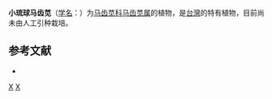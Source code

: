 {{Speciesbox
| genus = Portulaca
| species = insularis
| authority = [[细川隆英|Hosokawa]]
}}

'''小琉球马齿苋'''（[[学名|学名]]：{{lang|la|''Portulaca insularis''}}）为[[马齿苋科|马齿苋科]][[马齿苋属|马齿苋属]]的植物，是[[台灣|台灣]]的特有植物，目前尚未由人工引种栽培。

== 参考文献 ==
<div class="references-small">
* {{cite web| url =http://www.bioinfo.cn/db05/KmzwSpecies.php?action=view&id=17392| title =小琉球马齿苋| work =《中国高等植物数据库全库》| publisher =中国科学院微生物研究所| author =昆明植物研究所| accessdate =2009-02-25| deadurl =yes| archiveurl =https://web.archive.org/web/20160305044131/http://www.bioinfo.cn/db05/KmzwSpecies.php?action=view&id=17392| archivedate =2016-03-05}}
</div>
{{Taxonbar|from=Q10959701}}

[[Category:马齿苋属|X]]
[[Category:臺灣特有植物|X]]